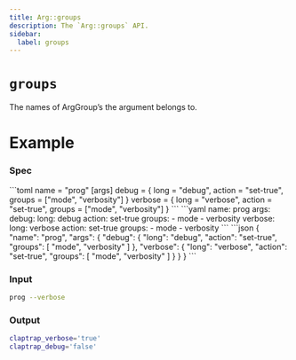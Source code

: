 ```yaml
---
title: Arg::groups
description: The `Arg::groups` API.
sidebar:
  label: groups
---
```



# `groups` <LinkButton href="https://docs.rs/clap/latest/clap/struct.Arg.html#method.groups" icon="open-book" variant="minimal"></LinkButton>

<Badge text="since 0.1.0" size="small" />

The names of ArgGroup’s the argument belongs to.

# Example

### Spec

<Tabs syncKey="format">
  <TabItem label="TOML">
```toml
name = "prog"
[args]
debug = { long = "debug", action = "set-true", groups = ["mode", "verbosity"] }
verbose = { long = "verbose", action = "set-true", groups = ["mode", "verbosity"] }
```
  </TabItem>
  <TabItem label="YAML">
```yaml
name: prog
args:
  debug:
    long: debug
    action: set-true
    groups:
    - mode
    - verbosity
  verbose:
    long: verbose
    action: set-true
    groups:
    - mode
    - verbosity
```
  </TabItem>
  <TabItem label="JSON">
```json
{
  "name": "prog",
  "args": {
    "debug": {
      "long": "debug",
      "action": "set-true",
      "groups": [
        "mode",
        "verbosity"
      ]
    },
    "verbose": {
      "long": "verbose",
      "action": "set-true",
      "groups": [
        "mode",
        "verbosity"
      ]
    }
  }
}
```
  </TabItem>
</Tabs>

### Input

```bash
prog --verbose
```

### Output

```bash
claptrap_verbose='true'
claptrap_debug='false'
```
